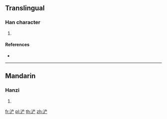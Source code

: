 {{also|滻}}
==Translingual==

===Han character===
{{Han char|rn=85|rad=水|as=06|sn=9|four=|canj=EYTH}}

# {{defn|Han|sort=水06}}

====References====
* {{Han ref|kx=0623.171|hdz=31615.090|uh=6D50|ud=27984}}

----

==Mandarin==

===Hanzi===
{{cmn-hanzi|tra=滻|pin=[[chǎn]] ([[chan3]])|wg=ch'an<sup>3</sup>}}

# {{defn|lang=cmn|sort=水06}}

[[fr:浐]]
[[pl:浐]]
[[th:浐]]
[[zh:浐]]